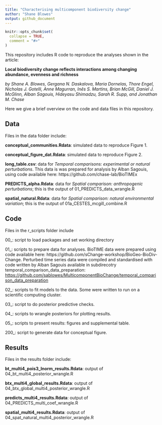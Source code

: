 ```yaml
---
title: "Characterising multicomponent biodiversity change"
author: "Shane Blowes"
output: github_document
---
```


<!-- README.md is generated from README.Rmd. Please edit that file -->

```r
knitr::opts_chunk$set(
  collapse = TRUE,
  comment = "#>"
)
```

<!-- badges: start -->
<!-- badges: end -->

This repository includes R code to reproduce the analyses shown in the article: 

**Local biodiversity change reflects interactions among changing abundance, evenness and richness**

*by Shane A. Blowes, Gergana N. Daskalova, Maria Dornelas, Thore Engel, Nicholas J. Gotelli, Anne Magurran, Inês S. Martins, Brian McGill, Daniel J. McGlinn, Alban Sagouis, Hideyasu Shimadzu, Sarah R. Supp, and Jonathan M. Chase*

Here we give a brief overview on the code and data files in this repository.

## Data

Files in the data folder include:

**conceptual_communities.Rdata**: simulated data to reproduce Figure 1.

**conceptual_figure_dat.Rdata**: simulated data to reproduce Figure 2.

**long_table.csv**: data for *Temporal comparisons: experimental or natural perturbations*. This data is was prepared for analysis by Alban Sagouis, using code available here: https://github.com/chase-lab/BioTIMEx

**PREDICTS_alpha.Rdata**: data for *Spatial comparison: anthropogenic perturbations*; this is the output of 01_PREDICTS_data_wrangle.R 

**spatial_natural.Rdata**: data for *Spatial comparison: natural environmental variation*; this is the output of 01a_CESTES_mcgill_combine.R


## Code 
Files in the r_scripts folder include

00_: script to load packages and set working directory

01_: scripts to prepare data for analyses. BioTIME data were prepared using code available here: https://github.com/sChange-workshop/BioGeo-BioDiv-Change. Perturbed time series data were compiled and standardised with code written by Alban Sagouis available in subdirecotry temporal_comparison_data_preparation: <https://github.com/sablowes/MulticomponentBioChange/temporal_comparison_data_preparation>

02_: scripts to fit models to the data. Some were written to run on a scientific computing cluster.

03_: script to do posterior predictive checks.

04_: scripts to wrangle posteriors for plotting results.

05_: scripts to present results: figures and supplemental table.

200_: script to generate data for conceptual figure.

## Results
Files in the results folder include:

**bt_multi4_pois3_lnorm_results.Rdata**: output of 04_bt_multi4_posterior_wrangle.R

**btx_multi4_global_results.Rdata**: output of 04_btx_global_multi4_posterior_wrangle.R

**predicts_multi4_results.Rdata**: output of 04_PREDICTS_multi_coef_wrangle.R

**spatial_multi4_results.Rdata**: output of 04_spat_natural_multi4_posterior_wrangle.R
